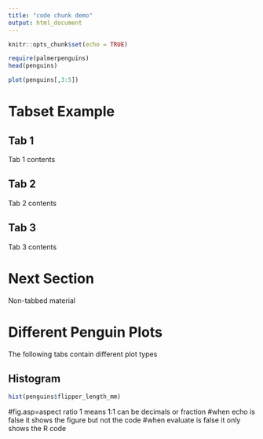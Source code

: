 ```yaml
---
title: "code chunk demo"
output: html_document
---
```


```r
knitr::opts_chunk$set(echo = TRUE)
```

```r
require(palmerpenguins)
head(penguins)
```

```r
plot(penguins[,3:5])
```

# Tabset Example {.tabset}

## Tab 1
Tab 1 contents

## Tab 2
Tab 2 contents

## Tab 3
Tab 3 contents

# Next Section
Non-tabbed material

# Different Penguin Plots {.tabset .tabset-pills}

The following tabs contain different plot types

## Histogram

```r
hist(penguins$flipper_length_mm)
```

#fig.asp=aspect ratio 1 means 1:1 can be decimals or fraction
#when echo is false it shows the figure but not the code
#when evaluate is false it only shows the R code